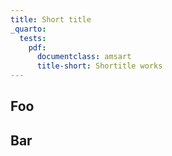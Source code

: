 ```yaml
---
title: Short title
_quarto:
  tests:
    pdf:
      documentclass: amsart
      title-short: Shortitle works
---
```


## Foo

## Bar

